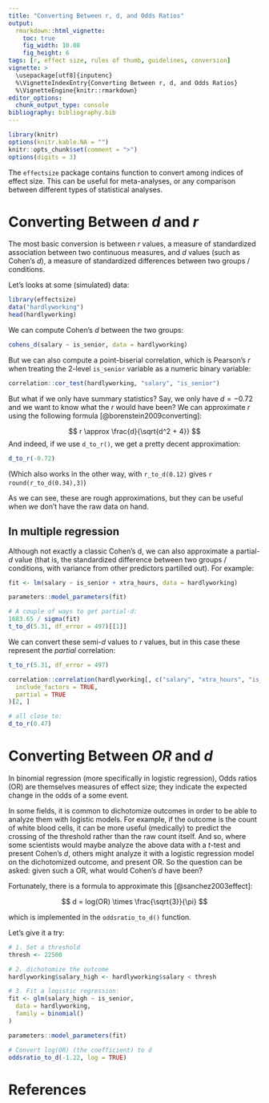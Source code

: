 ```yaml
---
title: "Converting Between r, d, and Odds Ratios"
output: 
  rmarkdown::html_vignette:
    toc: true
    fig_width: 10.08
    fig_height: 6
tags: [r, effect size, rules of thumb, guidelines, conversion]
vignette: >
  \usepackage[utf8]{inputenc}
  %\VignetteIndexEntry{Converting Between r, d, and Odds Ratios}
  %\VignetteEngine{knitr::rmarkdown}
editor_options: 
  chunk_output_type: console
bibliography: bibliography.bib
---
```


```r
library(knitr)
options(knitr.kable.NA = "")
knitr::opts_chunk$set(comment = ">")
options(digits = 3)
```

The `effectsize` package contains function to convert among indices of effect
size. This can be useful for meta-analyses, or any comparison between different
types of statistical analyses.

# Converting Between *d* and *r*

The most basic conversion is between *r* values, a measure of standardized
association between two continuous measures, and *d* values (such as Cohen's
*d*), a measure of standardized differences between two groups / conditions.

Let's looks at some (simulated) data:

```r
library(effectsize)
data("hardlyworking")
head(hardlyworking)
```

We can compute Cohen's *d* between the two groups:

```r
cohens_d(salary ~ is_senior, data = hardlyworking)
```

But we can also compute a point-biserial correlation, which is Pearson's *r* when treating the 2-level `is_senior` variable as a numeric binary variable:

```r
correlation::cor_test(hardlyworking, "salary", "is_senior")
```

But what if we only have summary statistics?
Say, we only have $d=-0.72$ and we want to know what the *r* would
have been? We can approximate *r* using the following formula
[@borenstein2009converting]:

$$
r \approx \frac{d}{\sqrt{d^2 + 4}}
$$
And indeed, if we use `d_to_r()`, we get a pretty decent approximation:

```r
d_to_r(-0.72)
```

(Which also works in the other way, with `r_to_d(0.12)` gives 
`r round(r_to_d(0.34),3)`)

As we can see, these are rough approximations, but they can be useful when we
don't have the raw data on hand.

## In multiple regression

Although not exactly a classic Cohen's d, we can also approximate a partial-*d*
value (that is, the standardized difference between two groups / conditions,
with variance from other predictors partilled out). For example:

```r
fit <- lm(salary ~ is_senior + xtra_hours, data = hardlyworking)

parameters::model_parameters(fit)

# A couple of ways to get partial-d:
1683.65 / sigma(fit)
t_to_d(5.31, df_error = 497)[[1]]
```

We can convert these semi-*d* values to *r* values, but in this case these
represent the *partial* correlation:

```r
t_to_r(5.31, df_error = 497)

correlation::correlation(hardlyworking[, c("salary", "xtra_hours", "is_senior")],
  include_factors = TRUE,
  partial = TRUE
)[2, ]

# all close to:
d_to_r(0.47)
```

# Converting Between *OR* and *d*

In binomial regression (more specifically in logistic regression), Odds ratios
(OR) are themselves measures of effect size; they indicate the expected change
in the odds of a some event.

In some fields, it is common to dichotomize outcomes in order to be able to
analyze them with logistic models. For example, if the outcome is the count of
white blood cells, it can be more useful (medically) to predict the crossing of
the threshold rather than the raw count itself. And so, where some scientists
would maybe analyze the above data with a *t*-test and present Cohen's *d*,
others might analyze it with a logistic regression model on the dichotomized
outcome, and present OR. So the question can be asked: given such a OR, what
would Cohen's *d* have been?

Fortunately, there is a formula to approximate this [@sanchez2003effect]:

$$
d = log(OR) \times \frac{\sqrt{3}}{\pi}
$$

which is implemented in the `oddsratio_to_d()` function.

Let's give it a try:

```r
# 1. Set a threshold
thresh <- 22500

# 2. dichotomize the outcome
hardlyworking$salary_high <- hardlyworking$salary < thresh

# 3. Fit a logistic regression:
fit <- glm(salary_high ~ is_senior,
  data = hardlyworking,
  family = binomial()
)

parameters::model_parameters(fit)

# Convert log(OR) (the coefficient) to d
oddsratio_to_d(-1.22, log = TRUE)
```

# References

